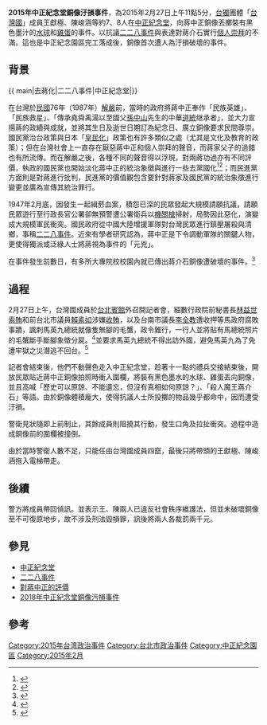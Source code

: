 {{Infobox Historical Event
|事件名称 = 2015年中正紀念堂銅像汙損事件
|图像     = File:2015-02-27 中正紀念堂.jpg
|图像说明 = 遭污損的蔣介石銅像(底座有黑色墨水痕跡，銅像上有蛋殼)
|参与者   = [[王獻極|王獻極]]<br>[[908台灣國運動|908台灣國運動]]成員
|地点     = {{TWN}}[[臺北市|臺北市]][[中正區_(台北市)|中正區]][[中正紀念堂|中正紀念堂]]
|日期     = {{start date|2015|2|27}}
|结果     = 蔣中正銅像被汙損
|影响     = 
}}
'''2015年中正紀念堂銅像汙損事件'''，為2015年2月27日上午11點5分，[[台獨|台獨]]團體「[[908台灣國運動|台灣國]]」成員王獻極、陳峻涵等約7、8人在[[中正紀念堂|中正紀念堂]]，向蔣中正銅像丟擲裝有黑色墨汁的[[水球|水球]]和[[雞蛋|雞蛋]]的事件。以抗議[[二二八事件|二二八事件]]與表達對蔣介石實行[[個人崇拜|個人崇拜]]的不滿。這也是中正紀念園區完工落成後，銅像首次遭人為汙損破壞的事件。

==背景==
{{ main|去蔣化|二二八事件|中正紀念堂|}}

在台灣於[[民國紀元|民國]]76年（1987年）[[台灣省戒嚴令|解嚴]]前，當時的政府將蔣中正奉作「民族英雄」、「民族救星」、「傳承堯舜禹湯以至國父[[孫中山|孫中山]]先生的中華[[道統|道統]]继承者」，並大力宣揚蔣的政績與成就，並將其生日及逝世日期訂為紀念日、廣立銅像要求民間尊崇。國民黨治台政策與日本「[[皇民化|皇民化]]」政策也有許多類似之處（尤其是文化及教育的政策）；但在台灣社會上一直存在厭惡蔣中正和個人崇拜的聲音，而蔣家父子的過錯也有所流傳。而在解嚴之後，各種不同的聲音得以浮現，對兩蔣功過亦有不同評價，執政的國民黨也開始淡化蔣中正的統治象徵與進行一些去黨國化<ref>{{Cite web |url=http://udn.com/NEWS/FINANCE/FIN4/4434341.shtml |title=新10元幣 蔣公換蔣渭水 |accessdate=2015-02-28 |archive-date=2012-07-20 |archive-url=https://archive.is/20120720190253/http://udn.com/NEWS/FINANCE/FIN4/4434341.shtml |dead-url=no }}</ref><ref>{{Cite web |url=http://news.msn.com.tw/news871600.aspx |title=央行：新10元幣 蔣公換蔣渭水非事實 |access-date=2015-02-28 |archive-url=https://web.archive.org/web/20190912053910/https://www.msn.com/en-us/news/ |archive-date=2019-09-12 |dead-url=yes }}</ref>；而民進黨方面則是對蔣進行批判，民進黨的價值觀包含要針對蔣家及國民黨的統治象徵進行變更並廣為宣傳其統治罪行。

1947年2月底，因發生一起緝菸血案，積怨已深的民眾發起大規模請願抗議，請願民眾遊行至行政長官公署卻無預警遭公署衛兵以[[機關槍|機關槍]]掃射，局勢因此惡化，演變成大規模軍民衝突。國民政府從中國大陸增援軍隊對台灣民眾進行鎮壓屠殺與清鄉，事稱[[二二八事件|二二八事件]]。近來有學者研究認為，蔣中正是下令調動軍隊的關鍵人物，更使得獨派或泛綠人士將蔣視為事件的「元兇」。

在事件發生前數日，有多所大專院校校園內就已傳出蔣介石銅像遭破壞的事件。<ref>{{cite news|author=林瑋豐|url=http://www.storm.mg/article/42619|title=228前夕 多所大學校園蔣介石銅像遭噴漆|publisher=風傳媒|date=2015-02-26|accessdate=2015-02-28|archive-date=2015-02-28|archive-url=https://web.archive.org/web/20150228055926/http://www.storm.mg/article/42619|dead-url=no}}</ref>

==過程==
2月27日上午，台灣國成員於[[台北賓館|台北賓館]]外召開記者會，細數行政院前秘書長[[林益世|林益世]][[林益世索賄案|索賄]]和前台北市議員[[賴素如|賴素如]]涉嫌[[太極雙星弊案|收賄]]，以及台南市議長[[李全教|李全教]]遭收押等馬政府腐敗事蹟，諷刺馬英九總統就像隻無腳的毛蟹，政令難行，一行人並將貼有馬總統照片的毛蟹斷手斷腳象徵分屍。<ref>{{cite news|author=蘇芳禾、徐聖倫、邱俊福|url=http://news.ltn.com.tw/news/politics/paper/858742|title=228前夕 中正紀念堂蔣銅像中「蛋」！|publisher=自由時報|date=2015-02-28|accessdate=2015-02-28|archive-date=2015-03-01|archive-url=https://web.archive.org/web/20150301144133/http://news.ltn.com.tw/news/politics/paper/858742|dead-url=no}}</ref>並要求馬英九總統不得出訪外國，避免馬英九為了免遭牢獄之災潛逃不回台。<ref>{{cite news|author=蘇芳禾、徐聖倫、邱俊福|url=http://news.ltn.com.tw/news/politics/breakingnews/1242802|title=獨家》228前夕 台灣國成員潑漆蔣中正銅像|publisher=自由時報|date=2015-02-27|accessdate=2015-02-28|archive-date=2015-02-27|archive-url=https://web.archive.org/web/20150227115234/http://news.ltn.com.tw/news/politics/breakingnews/1242802|dead-url=no}}</ref>

記者會結束後，他們不動聲色走入中正紀念堂，趁著十一點的禮兵交接結束後，開放民眾貼近蔣中正銅像拍照時衝入圍欄，將裝有黑色墨水的水球、雞蛋丟向銅像，並且高喊「歷史可以原諒、不能遺忘，但沒有真相如何原諒？」、「殺人魔王蔣介石」等語。由於銅像體積龐大，使得抗議人士所投擲的物品幾乎都命中，因而遭受汙損。

警衛見狀隨即上前制止，其餘成員則阻撓其行動，發生口角及拉扯衝突。過程中造成銅像前的圍欄被撞倒。

由於當時警衛人數不足，只能任由台灣國成員四竄，最後只將帶頭的王獻極、陳峻涵拖入電梯帶走。

==後續==
警方將成員帶回偵訊。並表示王、陳兩人已違反社會秩序維護法，但並未破壞銅像至不可復原地步，故不涉及刑法毀損罪，訊後將兩人各裁罰兩千元。

==參見==
*[[中正紀念堂|中正紀念堂]]
*[[二二八事件|二二八事件]]
*[[對蔣中正的評價|對蔣中正的評價]]
*[[2018年中正紀念堂銅像污損事件|2018年中正紀念堂銅像污損事件]]

==參考==
{{Reflist|2}}

{{蔣中正}}
[[Category:2015年台湾政治事件|Category:2015年台湾政治事件]]
[[Category:台北市政治事件|Category:台北市政治事件]]
[[Category:中正紀念園區|Category:中正紀念園區]]
[[Category:2015年2月|Category:2015年2月]]